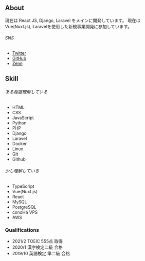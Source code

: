 ## About

現在は React JS, Django, Laravel をメインに開発しています。
現在は Vue(Nuxt.js), Laravelを使用した新規事業開発に参加しています。


###### SNS
* [Twitter](https://twitter.com/haruu_iq)
* [GitHub](https://github.com/haruu8)
* [Zenn](https://zenn.dev/haruu_iq)

## Skill

###### ある程度理解している

* HTML
* CSS
* JavaScript
* Python
* PHP
* Django
* Laravel
* Docker
* Linux
* Git
* Github


###### 少し理解している

* TypeScript
* Vue(Nuxt.js)
* React
* MySQL
* PostgreSQL
* conoHa VPS
* AWS



### Qualifications

* 2021/2 TOEIC 555点 取得
* 2020/1 漢字検定二級 合格
* 2019/10 英語検定 準二級 合格
